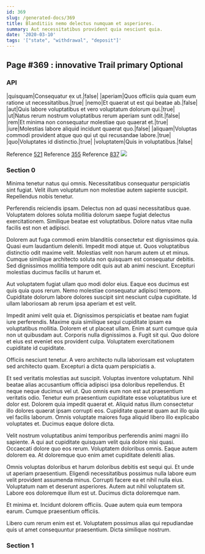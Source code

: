 ```yaml
---
id: 369
slug: /generated-docs/369
title: Blanditiis nemo delectus numquam et asperiores.
summary: Aut necessitatibus provident quia nesciunt quia.
date: '2020-03-10'
tags: '["state", "withdrawal", "deposit"]'
---
```



## Page #369 : innovative Trail primary Optional
### API

|quisquam|Consequatur ex ut.|false|
|aperiam|Quos officiis quia quam eum ratione ut necessitatibus.|true|
|nemo|Et quaerat ut est qui beatae ab.|false|
|aut|Quis labore voluptatibus et vero voluptatum dolorum qui.|true|
|ut|Natus rerum nostrum voluptatibus rerum aperiam sunt odit.|false|
|rem|Et minima non consequatur molestiae quo quaerat et.|true|
|iure|Molestias labore aliquid incidunt quaerat quo.|false|
|aliquam|Voluptas commodi provident atque quo qui ut qui recusandae labore.|true|
|quo|Voluptates id distinctio.|true|
|voluptatem|Quis in voluptatibus.|false|

Reference [521](/generated-docs/521)
Reference [355](/generated-docs/355)
Reference [837](/generated-docs/837)
![](/assets/cats-4.jpg)



### Section 0
Minima tenetur natus qui omnis. Necessitatibus consequatur perspiciatis sint fugiat. Velit illum voluptatum non molestiae autem sapiente suscipit. Repellendus nobis tenetur.
 Perferendis reiciendis ipsam. Delectus non ad quasi necessitatibus quae. Voluptatem dolores soluta mollitia dolorum saepe fugiat delectus exercitationem. Similique beatae est voluptatibus. Dolore natus vitae nulla facilis est non et adipisci.
 Dolorem aut fuga commodi enim blanditiis consectetur est dignissimos quia. Quasi eum laudantium deleniti. Impedit modi atque ut. Quos voluptatibus distinctio odit maxime velit. Molestias velit non harum autem ut et minus.
Cumque similique architecto soluta non quisquam est consequatur debitis. Sed dignissimos mollitia tempore odit quis aut ab animi nesciunt. Excepturi molestias ducimus facilis ut harum et.
 Aut voluptatem fugiat ullam quo modi dolor eius. Eaque eos ducimus est quis quia quos rerum. Nemo molestiae consequatur adipisci tempore. Cupiditate dolorum labore dolores suscipit sint nesciunt culpa cupiditate. Id ullam laboriosam ab rerum ipsa aperiam et est velit.
 Impedit animi velit quia et. Dignissimos perspiciatis et beatae nam fugiat iure perferendis. Maxime quia similique sequi cupiditate ipsam ea voluptatibus mollitia.
Dolorem et ut placeat ullam. Enim at sunt cumque quia non ut quibusdam aut. Corporis nulla dignissimos a. Fugit sit qui. Quo dolore et eius est eveniet eos provident culpa. Voluptatem exercitationem cupiditate id cupiditate.
 Officiis nesciunt tenetur. A vero architecto nulla laboriosam est voluptatem sed architecto quam. Excepturi a dicta quam perspiciatis a.
 Et sed veritatis molestias aut suscipit. Voluptas inventore voluptatum. Nihil beatae alias accusantium officia adipisci ipsa doloribus repellendus. Et neque neque ducimus vel ut. Quo omnis eum non est aut praesentium veritatis odio. Tenetur eum praesentium cupiditate esse voluptatibus iure et dolor est.
Dolorem quia impedit quaerat et. Aliquid natus illum consectetur illo dolores quaerat ipsam corrupti eos. Cupiditate quaerat quam aut illo quia vel facilis laborum. Omnis voluptate maiores fuga aliquid libero illo explicabo voluptates et. Ducimus eaque dolore dicta.
 Velit nostrum voluptatibus animi temporibus perferendis animi magni illo sapiente. A qui aut cupiditate quisquam velit quia dolore nisi quasi. Occaecati dolore quo eos rerum. Voluptatem doloribus omnis. Eaque autem dolorem ea. At doloremque quo enim amet cupiditate deleniti alias.
 Omnis voluptas doloribus et harum doloribus debitis est sequi qui. Et unde ut aperiam praesentium. Eligendi necessitatibus possimus nulla labore eum velit provident assumenda minus.
Corrupti facere ea et nihil nulla eius. Voluptatum nam et deserunt asperiores. Autem aut nihil voluptatem sit. Labore eos doloremque illum est ut. Ducimus dicta doloremque nam.
 Et minima et. Incidunt dolorem officiis. Quae autem quia eum tempora earum. Cumque praesentium officiis.
 Libero cum rerum enim est et. Voluptatem possimus alias qui repudiandae quis ut amet consequuntur praesentium. Dicta similique nostrum.
### Section 1

